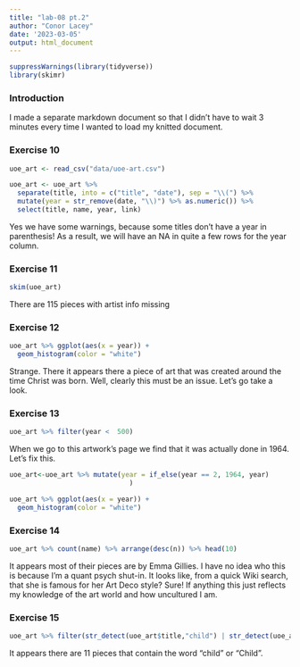 ```yaml
---
title: "lab-08 pt.2"
author: "Conor Lacey"
date: '2023-03-05'
output: html_document
---
```


```r
suppressWarnings(library(tidyverse))
library(skimr)
```


### Introduction

I made a separate markdown document so that I didn't have to wait 3 minutes every time I wanted to load my knitted document.

### Exercise 10

```r
uoe_art <- read_csv("data/uoe-art.csv")
```

```r
uoe_art <- uoe_art %>%
  separate(title, into = c("title", "date"), sep = "\\(") %>%
  mutate(year = str_remove(date, "\\)") %>% as.numeric()) %>%
  select(title, name, year, link)
```

Yes we have some warnings, because some titles don't have a year in parenthesis! As a result, we will have an NA in quite a few rows for the year column.

### Exercise 11

```r
skim(uoe_art)
```

There are 115 pieces with artist info missing

### Exercise 12

```r
uoe_art %>% ggplot(aes(x = year)) +
  geom_histogram(color = "white")
```

Strange. There it appears there a piece of art that was created around the time Christ was born. Well, clearly this must be an issue. Let's go take a look. 

### Exercise 13

```r
uoe_art %>% filter(year <  500)
```

When we go to this artwork's page we find that it was actually done in 1964. Let's fix this. 

```r
uoe_art<-uoe_art %>% mutate(year = if_else(year == 2, 1964, year)
                              )

uoe_art %>% ggplot(aes(x = year)) +
  geom_histogram(color = "white")
```

### Exercise 14

```r
uoe_art %>% count(name) %>% arrange(desc(n)) %>% head(10)
```

It appears most of their pieces are by Emma Gillies. I have no idea who this is because I'm a quant psych shut-in. It looks like, from a quick Wiki search, that she is famous for her Art Deco style? Sure! If anything this just reflects my knowledge of the art world and how uncultured I am.   

### Exercise 15
```r
uoe_art %>% filter(str_detect(uoe_art$title,"child") | str_detect(uoe_art$title,"Child")) %>% nrow()
```

It appears there are 11 pieces that contain the word "child" or "Child".
